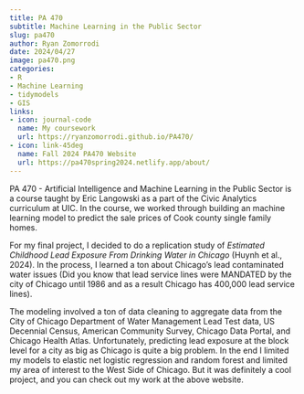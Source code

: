```yaml
---
title: PA 470
subtitle: Machine Learning in the Public Sector
slug: pa470
author: Ryan Zomorrodi
date: 2024/04/27
image: pa470.png
categories:
- R
- Machine Learning
- tidymodels
- GIS
links:
- icon: journal-code
  name: My coursework
  url: https://ryanzomorrodi.github.io/PA470/
- icon: link-45deg
  name: Fall 2024 PA470 Website
  url: https://pa470spring2024.netlify.app/about/
---
```


PA 470 - Artificial Intelligence and Machine Learning in the Public Sector is
a course taught by Eric Langowski as a part of the Civic Analytics curriculum
at UIC. In the course, we worked through building an machine learning model to 
predict the sale prices of Cook county single family homes.

For my final project, I decided to do a replication study of *Estimated 
Childhood Lead Exposure From Drinking Water in Chicago* (Huynh et al., 2024). 
In the process, I learned a ton about Chicago's lead contaminated water issues
(Did you know that lead service lines were MANDATED by the city of Chicago until
1986 and as a result Chicago has 400,000 lead service lines).

The modeling involved a ton of data cleaning to aggregate data from the City of 
Chicago Department of Water Management Lead Test data, US Decennial Census, 
American Community Survey, Chicago Data Portal, and Chicago Health Atlas. 
Unfortunately, predicting lead exposure at the block level for a city as big as 
Chicago is quite a big problem. In the end I limited my models to elastic net 
logistic regression and random forest and limited my area of interest to the 
West Side of Chicago. But it was definitely a cool project, and you can check 
out my work at the above website.
